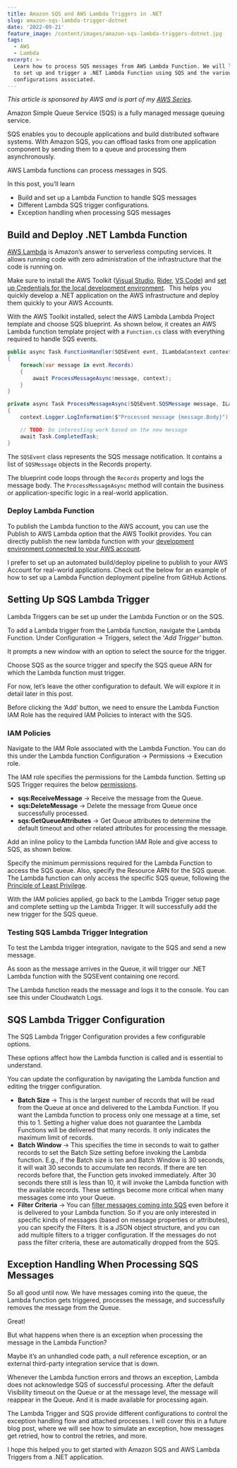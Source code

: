 ```yaml
---
title: Amazon SQS and AWS Lambda Triggers in .NET
slug: amazon-sqs-lambda-trigger-dotnet
date: '2022-09-21'
feature_image: /content/images/amazon-sqs-lambda-triggers-dotnet.jpg
tags:
  - AWS
  - Lambda
excerpt: >-
  Learn how to process SQS messages from AWS Lambda Function. We will learn how
  to set up and trigger a .NET Lambda Function using SQS and the various
  configurations associated.
---
```

_This article is sponsored by AWS and is part of my [AWS Series](/tag/aws/)._

Amazon Simple Queue Service (SQS) is a fully managed message queuing service.

SQS enables you to decouple applications and build distributed software systems. With Amazon SQS, you can offload tasks from one application component by sending them to a queue and processing them asynchronously.

AWS Lambda functions can process messages in SQS.

<EmbedCard src="https://www.youtube.com/embed/0V4aeT7oONo" />

In this post, you’ll learn

-   Build and set up a Lambda Function to handle SQS messages
-   Different Lambda SQS trigger configurations.
-   Exception handling when processing SQS messages

<BookmarkCard href="/blog/amazon-sqs" title="Amazon SQS For the .NET Developer: How to Easily Get Started" description="Learn how to get started with Amazon SQS and use it from a .NET Application. We will learn how to send and receive messages, important properties,and concepts that you need to know when using SQS." icon="/favicon.ico" />

## Build and Deploy .NET Lambda Function

[AWS Lambda](/blog/aws-lambda-net-core/) is Amazon’s answer to serverless computing services. It allows running code with zero administration of the infrastructure that the code is running on.

Make sure to install the AWS Toolkit ([Visual Studio](https://aws.amazon.com/visualstudio/), [Rider](https://aws.amazon.com/rider/), [VS Code](https://aws.amazon.com/visualstudiocode/)) and [set up Credentials for the local development environment](/blog/amazon-credentials-dotnet/).  This helps you quickly develop a .NET application on the AWS infrastructure and deploy them quickly to your AWS Accounts.

With the AWS Toolkit installed, select the AWS Lambda Lambda Project template and choose SQS blueprint. As shown below, it creates an AWS Lambda function template project with a `Function.cs` class with everything required to handle SQS events.

```csharp
public async Task FunctionHandler(SQSEvent evnt, ILambdaContext context)
{
    foreach(var message in evnt.Records)
    {
        await ProcessMessageAsync(message, context);
    }
}

private async Task ProcessMessageAsync(SQSEvent.SQSMessage message, ILambdaContext context)
{
    context.Logger.LogInformation($"Processed message {message.Body}");

    // TODO: Do interesting work based on the new message
    await Task.CompletedTask;
}

```

The `SQSEvent` class represents the SQS message notification. It contains a list of `SQSMessage` objects in the Records property.

The blueprint code loops through the `Records` property and logs the message body. The `ProcessMessageAsync` method will contain the business or application-specific logic in a real-world application.

### Deploy Lambda Function

To publish the Lambda function to the AWS account, you can use the Publish to AWS Lambda option that the AWS Toolkit provides. You can directly publish the new lambda function with your [development environment connected to your AWS account](/blog/amazon-credentials-dotnet/).

I prefer to set up an automated build/deploy pipeline to publish to your AWS Account for real-world applications. Check out the below for an example of how to set up a Lambda Function deployment pipeline from GitHub Actions.

<EmbedCard src="https://www.youtube.com/embed/U96230YlSJA" />

## Setting Up SQS Lambda Trigger

Lambda Triggers can be set up under the Lambda Function or on the SQS.

To add a Lambda trigger from the Lambda function, navigate the Lambda Function. Under Configuration → Triggers, select the ‘_Add Trigger’_ button.

<ImageCard src="/content/images/aws-lambda-sqs-trigger.jpg" alt="To add a Lambda trigger, select the Add trigger option under Configuration → Triggers." />

It prompts a new window with an option to select the source for the trigger.

Choose SQS as the source trigger and specify the SQS queue ARN for which the Lambda function must trigger.

For now, let’s leave the other configuration to default. We will explore it in detail later in this post.

<ImageCard src="/content/images/aws-lambda-sqs-trigger-add.jpg" alt="Select SQS as the source and the SQS Queue ARN details. When a new message comes to the SQS queue, our .NET Lambda Function will be triggered. " />

Before clicking the ‘Add’ button, we need to ensure the Lambda Function IAM Role has the required IAM Policies to interact with the SQS.

### IAM Policies

Navigate to the IAM Role associated with the Lambda Function. You can do this under the Lambda function Configuration → Permissions → Execution role.

<ImageCard src="/content/images/aws-lambda-sqs-trigger-execution-role.jpg" alt="Select the Execution Role under Configuration → Permissions to update the IAM Policies for the .NET Lambda Function." />

The IAM role specifies the permissions for the Lambda function. Setting up SQS Trigger requires the below [permissions](https://docs.aws.amazon.com/lambda/latest/dg/with-sqs.html).

-   **sqs:ReceiveMessage** → Receive the message from the Queue.
-   **sqs:DeleteMessage** → Delete the message from Queue once successfully processed.
-   **sqs:GetQueueAttributes** → Get Queue attributes to determine the default timeout and other related attributes for processing the message.

Add an inline policy to the Lambda function IAM Role and give access to SQS, as shown below.

<ImageCard src="/content/images/aws-lambda-sqs-trigger-iam-policies.jpg" alt="Set up inline IAM Policy for the .NET Lambda Function to connect with the SQS. It requires permissions to ReceiveMessage, DeleteMessage and to GetQueueAttributes." />

Specify the minimum permissions required for the Lambda Function to access the SQS queue. Also, specify the Resource ARN for the SQS queue. The Lambda function can only access the specific SQS queue, following the [Principle of Least Privilege](https://docs.aws.amazon.com/IAM/latest/UserGuide/best-practices.html#grant-least-privilege).

With the IAM policies applied, go back to the Lambda Trigger setup page and complete setting up the Lambda Trigger. It will successfully add the new trigger for the SQS queue.

### Testing SQS Lambda Trigger Integration

To test the Lambda trigger integration, navigate to the SQS and send a new message.

<ImageCard src="/content/images/aws-lambda-sqs-trigger-send-message.jpg" alt="Send a test message from the SQS in the AWS Console" />

As soon as the message arrives in the Queue, it will trigger our .NET Lambda function with the SQSEvent containing one record.

The Lambda function reads the message and logs it to the console. You can see this under Cloudwatch Logs.

## SQS Lambda Trigger Configuration

The SQS Lambda Trigger Configuration provides a few configurable options.

These options affect how the Lambda function is called and is essential to understand.

You can update the configuration by navigating the Lambda function and editing the trigger configuration.

<ImageCard src="/content/images/aws-lambda-sqs-trigger-configurations.jpg" alt="The SQS Lambda trigger provides a few configurable options, mainly Batch Size and Batch Window. This affects how the messages are sent to the Lambda function." />

-   **Batch Size** → This is the largest number of records that will be read from the Queue at once and delivered to the Lambda Function. If you want the Lambda function to process only one message at a time, set this to 1. Setting a higher value does not guarantee the Lambda Functions will be delivered that many records. It only indicates the maximum limit of records.
-   **Batch Window** → This specifies the time in seconds to wait to gather records to set the Batch Size setting before invoking the Lambda function. E.g., if the Batch size is ten and Batch Window is 30 seconds, it will wait 30 seconds to accumulate ten records. If there are ten records before that, the Function gets invoked immediately. After 30 seconds there still is less than 10, it will invoke the Lambda function with the available records. These settings become more critical when many messages come into your Queue.
-   **Filter Criteria** → You can [filter messages coming into SQS](https://docs.aws.amazon.com/lambda/latest/dg/invocation-eventfiltering.html#filtering-sqs) even before it is delivered to your Lambda function. So if you are only interested in specific kinds of messages (based on message properties or attributes), you can specify the Filters. It is a JSON object structure, and you can add multiple filters to a trigger configuration. If the messages do not pass the filter criteria, these are automatically dropped from the SQS.

## Exception Handling When Processing SQS Messages

So all good until now. We have messages coming into the queue, the Lambda function gets triggered, processes the message, and successfully removes the message from the Queue.

Great!

But what happens when there is an exception when processing the message in the Lambda Function?

Maybe it’s an unhandled code path, a null reference exception, or an external third-party integration service that is down.

Whenever the Lambda function errors and throws an exception, Lambda does not acknowledge SQS of successful processing. After the default Visibility timeout on the Queue or at the message level, the message will reappear in the Queue. And it is made available for processing again.

The Lambda Trigger and SQS provide different configurations to control the exception handling flow and attached processes. I will cover this in a future blog post, where we will see how to simulate an exception, how messages get retried, how to control the retries, and more.

I hope this helped you to get started with Amazon SQS and AWS Lambda Triggers from a .NET application.
